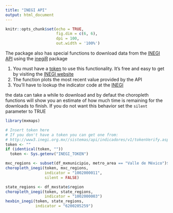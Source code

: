 ```yaml
---
title: "INEGI API"
output: html_document
---
```


```r
knitr::opts_chunk$set(echo = TRUE, 
                      fig.dim = c(6, 6), 
                      dpi = 100, 
                      out.width = '100%')
```

The package also has special functions to download data from the [INEGI API](http://www.inegi.org.mx/desarrolladores/indicadores/apiindicadores.aspx) using the [inegiR](https://github.com/Eflores89/inegiR) package

1) You must have a [token](http://www3.inegi.org.mx//sistemas/api/indicadores/v1/tokenVerify.aspx) to use this functionality. It's free and easy to get by visiting the [INEGI website](http://www3.inegi.org.mx//sistemas/api/indicadores/v1/tokenVerify.aspx)
2) The function plots the most recent value provided by the API
3) You'll have to lookup the indicator code at the [INEGI](http://www.inegi.org.mx/desarrolladores/indicadores/apiindicadores.aspx)

the data can take a while to download and by defaut the choropleth functions will show you an estimate of how much time is remaining for the downloads to finish. If you do not want this behavior set the ```silent``` parameter to TRUE

```r
library(mxmaps)

# Insert token here
# If you don't have a token you can get one from:
# http://www3.inegi.org.mx//sistemas/api/indicadores/v1/tokenVerify.aspx
token <- ""
if (identical(token, ""))
  token <- Sys.getenv("INEGI_TOKEN")

mxc_regions <- subset(df_mxmunicipio, metro_area == "Valle de México")$region
choropleth_inegi(token, mxc_regions, 
                 indicator = "1002000011", 
                 silent = FALSE)

state_regions <- df_mxstate$region
choropleth_inegi(token, state_regions, 
                 indicator = "1002000003")
hexbin_inegi(token, state_regions, 
             indicator = "6200205259")
```
